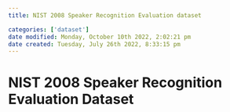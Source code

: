 ```yaml
---
title: NIST 2008 Speaker Recognition Evaluation dataset

categories: ['dataset']
date modified: Monday, October 10th 2022, 2:02:21 pm
date created: Tuesday, July 26th 2022, 8:33:15 pm
---
```


# NIST 2008 Speaker Recognition Evaluation Dataset



